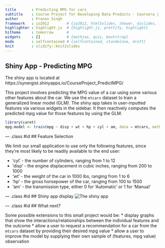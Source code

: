 ```yaml
---
title       : Predicting MPG for cars
subtitle    : Course Project for Developing Data Products - Coursera | JHU
author      : Pranav Singh
framework   : io2012        # {io2012, html5slides, shower, dzslides, ...}
highlighter : highlight.js  # {highlight.js, prettify, highlight}
hitheme     : tomorrow      # 
widgets     : []            # {mathjax, quiz, bootstrap}
mode        : selfcontained # {selfcontained, standalone, draft}
knit        : slidify::knit2slides
---
```


## Shiny App - Predicting MPG

The shiny app is located at https://synergist.shinyapps.io/CourseProject_PredictMPG/

This project involves predicting the MPG value of a car using some various other features about the car. We use the `mtcars` dataset to train a generalized linear model (GLM). The shiny app takes in user-inputted features via various widgets in the sidebar. It then reactively computes the predicted mpg value for those features by using the GLM. 

```r
library(caret)
mpg.model <- train(mpg ~ disp + wt + hp + cyl + am, data = mtcars, method='glm')
```

--- .class #id 
## Feature Selection

We limit our small application to use only the following features, since they're most likely to be readily available to the end user:

* 'cyl' - the number of cylinders, ranging from 1 to 12
* 'disp' - the engine displacement in cubic inches, ranging from 200 to 1000
* 'wt' - the weight of the car in 1000 lbs, ranging from 1 to 6
* 'hp' - the gross horsepower of the car, ranging from 100 to 1500 
* 'am' - the transmission type, either 0 for 'Automatic' or 1 for 'Manual'

--- .class #id
## Shiny app display
![The shiny app](/home/psingh/Pictures/Screenshot from 2016-01-29 16:53:28.png)

--- .class #id
## What next?

Some possible extensions to this small project would be:
* display graphs that show the interactions/relationships between the individual features and the outcome
* allow a user to request a recommendation for a car from the `mtcars` dataset by providing their desired mpg value
* allow a user to improve the model by supplying their own sample of (features, mpg value) observation
